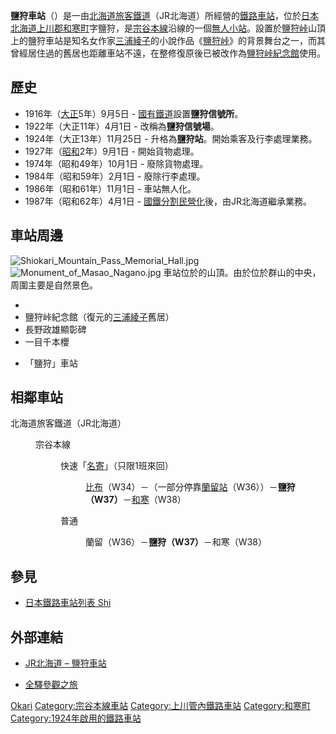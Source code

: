 {{noteTA
|T=zh-tw:鹽狩車站;zh-hk:鹽狩站;zh-cn:盐狩站;
|1=zh-tw:鹽狩車站;zh-hk:鹽狩站;zh-cn:盐狩站;
|2=zh-tw:蘭留車站;zh-hk:蘭留站;zh-cn:兰留站;
|3=zh-tw:和寒車站;zh-hk:和寒站;zh-cn:和寒站;
|4=zh-tw:比布車站;zh-hk:比布站;zh-cn:比布站;
}}
{{日本車站資訊
|公司色 = #2cb431
|文字色 = 
|站名 = 鹽狩站
|圖片 = JR Hokkaido Shiokari Station.jpg
|pxl = 300px
|圖片說明 = 鹽狩站（攝於2009年7月）
|日文原名 = 塩狩
|平假名 = しおかり
|羅馬拼音 = Shiokari
|副站名 = 
|前一站 = W36 [[蘭留車站|蘭留]]
|前一站距離 = 5.6
|後一站距離 = 7.9
|後一站 = [[和寒車站|和寒]] W38
|電報略號 = シリ
|車站編號 = {{車站編號c|brown|W37}}
|停站路線數 = 
|所屬公司 = [[File:JR_logo_(hokkaido).svg|23px]][[北海道旅客鐵道|北海道旅客鐵道]]（JR北海道）
|所屬路線 = {{Color|#954a35|■}}[[宗谷本線|宗谷本線]]
|距離 = 28.4
|起點站 = [[旭川站|旭川]]
|所在地 = [[北海道|北海道]][[上川郡_(天鹽國)|上川郡]][[和寒町|和寒町]]字鹽狩
|車站構造 = 地面車站
|月台配置 = 2面2線
|啟用年月日 = 1924年（[[大正|大正]]13年）11月25日
|廢站年月日 = 
|乘客人數 = 
|上下車人次 = 
|統計年度 = 
|轉車 = 
|備註 = 無人車站
|全寬備註 = 
}}

'''鹽狩車站'''（{{jpn|j=塩狩駅|hg=しおかりえき|rm=Shiokari eki|f=y}}）是一由[[北海道旅客鐵道|北海道旅客鐵道]]（JR北海道）所經營的[[鐵路車站|鐵路車站]]，位於[[日本|日本]][[北海道|北海道]][[上川郡_(天鹽國)|上川郡]][[和寒町|和寒町]]字鹽狩，是[[宗谷本線|宗谷本線]]沿線的一個[[無人車站|無人小站]]。設置於[[鹽狩峠|鹽狩峠]]山頂上的鹽狩車站是知名女作家[[三浦綾子|三浦綾子]]的小說作品《[[鹽狩峠_(小說)|鹽狩峠]]》的背景舞台之一，而其曾經居住過的舊居也距離車站不遠，在整修復原後已被改作為[[鹽狩峠紀念館|鹽狩峠紀念館]]使用。

== 歷史 ==
* 1916年（[[大正|大正]]5年）9月5日 - [[日本國有鐵道|國有鐵道]]設置'''鹽狩信號所'''。
* 1922年（大正11年）4月1日 - 改稱為'''鹽狩信號場'''。
* 1924年（大正13年）11月25日 - 升格為'''鹽狩站'''。開始乘客及行李處理業務。
* 1927年（[[昭和|昭和]]2年）9月1日 - 開始貨物處理。
* 1974年（昭和49年）10月1日 - 廢除貨物處理。
* 1984年（昭和59年）2月1日 - 廢除行李處理。
* 1986年（昭和61年）11月1日 - 車站無人化。
* 1987年（昭和62年）4月1日 - [[國鐵分割民營化|國鐵分割民營化]]後，由JR北海道繼承業務。

== 車站周邊 ==
[[File:Shiokari_Mountain_Pass_Memorial_Hall.jpg|thumb]]
[[File:Monument_of_Masao_Nagano.jpg|thumb]]
車站位於{{Link-ja|鹽狩峠|塩狩峠}}的山頂。由於位於群山的中央，周圍主要是自然景色。
* {{Link-ja|國道40號|国道40号}}
* 鹽狩峠紀念館（復元的[[三浦綾子|三浦綾子]]舊居）
* 長野政雄顯彰碑
* 一目千本櫻
* {{Link-ja|道北巴士|道北バス}}「鹽狩」車站

== 相鄰車站 ==
; 北海道旅客鐵道（JR北海道）
: {{Color|#954a35|■}}宗谷本線
:: 快速「[[名寄號列車|名寄]]」（只限1班來回）
::: [[比布站|比布]]（W34）－（一部分停靠[[蘭留站|蘭留站]]（W36））－'''鹽狩（W37）'''－[[和寒站|和寒]]（W38）
:: 普通
::: 蘭留（W36）－'''鹽狩（W37）'''－和寒（W38）

== 參見 ==
* [[日本鐵路車站列表_Shi|日本鐵路車站列表 Shi]]

== 外部連結 ==
* {{ja}}[http://www.jrhokkaido.co.jp/network/station/station.html#4469 JR北海道 – 鹽狩車站]{{Wayback|url=http://www.jrhokkaido.co.jp/network/station/station.html#4469 |date=20190202042725 }}
* {{ja}}[http://www.tsuchibuta.com/jr-hokkaido/souyaline/10siokari/10siokari.htm 全驛參觀之旅]{{Wayback|url=http://www.tsuchibuta.com/jr-hokkaido/souyaline/10siokari/10siokari.htm |date=20120821015337 }}

{{宗谷本線}}

{{DEFAULTSORT:Shiokari}}
[[Category:日本鐵路車站_Shi|Okari]]
[[Category:宗谷本線車站|Category:宗谷本線車站]]
[[Category:上川管內鐵路車站|Category:上川管內鐵路車站]]
[[Category:和寒町|Category:和寒町]]
[[Category:1924年啟用的鐵路車站|Category:1924年啟用的鐵路車站]]